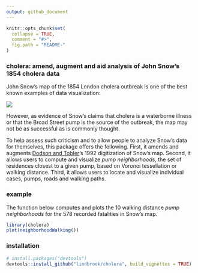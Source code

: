 ```yaml
---
output: github_document
---
```


<!-- README.md is generated from README.Rmd. Please edit that file -->

```r
knitr::opts_chunk$set(
  collapse = TRUE,
  comment = "#>",
  fig.path = "README-"
)
```

### cholera: amend, augment and aid analysis of John Snow's 1854 cholera data

John Snow's map of the 1854 London cholera outbreak is one of the best known examples of data visualization:

![](vignettes/msu-snows-mapB.jpg)

However, as evidence of Snow's claims that cholera is a waterborne illness or that the Broad Street pump is the source of the outbreak, the map may not be as successful as is commonly thought.

To help assess such criticism and to allow people to analyze Snow's data for themselves, this package offers the following. First, it amends and augments [Dodson and Tobler](http://www.ncgia.ucsb.edu/pubs/snow/snow.html)'s 1992 digitization of Snow's map. Second, it allows users to compute and visualize _pump neighborhoods_, the set of residences closest to a given pump, based on Voronoi tessellation or walking distance. Third, it allows users to locate and visualize individual cases, pumps, roads and walking paths.

### example

The function below computes and plots the 10 walking distance _pump neighborhoods_ for the 578 recorded fatalities in Snow's map.

```r
library(cholera)
plot(neighborhoodWalking())
```

### installation

```r
# install.packages("devtools")
devtools::install_github("lindbrook/cholera", build_vignettes = TRUE)
```
